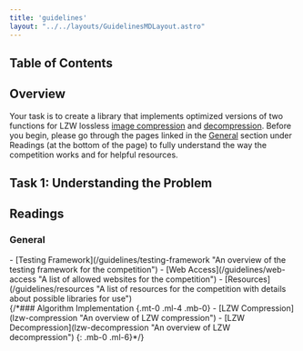 ```yaml
---
title: 'guidelines'
layout: "../../layouts/GuidelinesMDLayout.astro"
---
```


## Table of Contents

## Overview
Your task is to create a library that implements optimized versions of two functions for LZW lossless [image compression](lzw-compression "An overview of LZW compression") and [decompression](lzw-decompression "An overview of LZW decompression"). Before you begin, please go through the pages linked in the [General](#general "General readings") section under Readings (at the bottom of the page) to fully understand the way the competition works and for helpful resources.

## Task 1: Understanding the Problem



<h2 id="readings" class="!mb-2">Readings</h2>
<h3 id="general" class="!mb-0 !ml-4">General</h3>
<div class="child:!mb-0 child:!mt-1 child:!ml-6">
- [Testing Framework](/guidelines/testing-framework "An overview of the testing framework for the competition")
- [Web Access](/guidelines/web-access "A list of allowed websites for the competition")
- [Resources](/guidelines/resources "A list of resources for the competition with details about possible libraries for use")
</div>
{/*### Algorithm Implementation {.mt-0 .ml-4 .mb-0}
- [LZW Compression](lzw-compression "An overview of LZW compression")
- [LZW Decompression](lzw-decompression "An overview of LZW decompression")
{: .mb-0 .ml-6}*/}